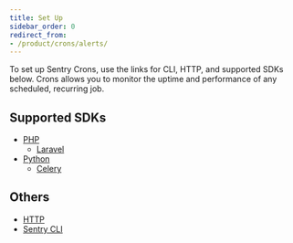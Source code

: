 ```yaml
---
title: Set Up
sidebar_order: 0
redirect_from:
- /product/crons/alerts/
---
```


To set up Sentry Crons, use the links for CLI, HTTP, and supported SDKs below. Crons allows you to monitor the uptime and performance of any scheduled, recurring job.

## Supported SDKs

- [PHP](/platforms/php/crons/)
    - [Laravel](/platforms/php/guides/laravel/crons/)
- [Python](/platforms/python/crons/)
    - [Celery](/platforms/python/guides/celery/crons/)

## Others

- [HTTP](/product/crons/getting-started/http/)
- [Sentry CLI](/product/crons/getting-started/cli/)
